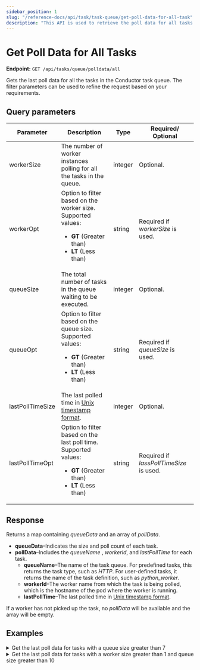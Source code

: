 ```yaml
---
sidebar_position: 1
slug: "/reference-docs/api/task/task-queue/get-poll-data-for-all-task"
description: "This API is used to retrieve the poll data for all tasks from in all task queues."
---
```


# Get Poll Data for All Tasks

**Endpoint:** `GET /api/tasks/queue/polldata/all`

Gets the last poll data for all the tasks in the Conductor task queue. The filter parameters can be used to refine the request based on your requirements.

## Query parameters

| Parameter        | Description                                                                                                                       | Type    | Required/ Optional                      |
| ---------------- | --------------------------------------------------------------------------------------------------------------------------------- | ------- | --------------------------------------- |
| workerSize       | The number of worker instances polling for all the tasks in the queue.                                                            | integer | Optional.                               |
| workerOpt        | Option to filter based on the worker size. Supported values:<ul><li>**GT** (Greater than)</li><li>**LT** (Less than)</li></ul>    | string  | Required if _workerSize_ is used.       |
| queueSize        | The total number of tasks in the queue waiting to be executed.                                                                    | integer | Optional.                               |
| queueOpt         | Option to filter based on the queue size. Supported values:<ul><li>**GT** (Greater than)</li><li>**LT** (Less than)</li></ul>     | string  | Required if _queueSize_ is used.        |
| lastPollTimeSize | The last polled time in [Unix timestamp format](https://www.unixtimestamp.com/).                                                  | integer | Optional.                               |
| lastPollTimeOpt  | Option to filter based on the last poll time. Supported values:<ul><li>**GT** (Greater than)</li><li>**LT** (Less than)</li></ul> | string  | Required if _lassPollTimeSize_ is used. |

## Response

Returns a map containing _queueData_ and an array of _pollData_.

- **queueData**–Indicates the size and poll count of each task. 
- **pollData**–Includes the _queueName_ , _workerId_, and _lastPollTime_ for each task.
  - **queueName**–The name of the task queue. For predefined tasks, this returns the task type, such as _HTTP_. For user-defined tasks, it returns the name of the task definition, such as _python_worker_.
  - **workerId**–The worker name from which the task is being polled, which is the hostname of the pod where the worker is running.
  - **lastPollTime**–The last polled time in [Unix timestamp format](https://www.unixtimestamp.com/).

If a worker has not picked up the task, no _pollData_ will be available and the array will be empty.

## Examples

<details>
<summary>Get the last poll data for tasks with a queue size greater than 7</summary>

**Request**

```bash
curl -X 'GET' \
  'https://<YOUR_CLUSTER>/api/tasks/queue/polldata/all?queueSize=7&queueOpt=GT' \
  -H 'accept: */*' \
  -H 'X-Authorization: <TOKEN>'
```

**Response**

```json
{
  "queueData": {
    "_deciderQueue": {
      "size": 31
    },
    "WAIT": {
      "pollerCount": 1,
      "size": 18
    },
    "_batch_upload_queue0": {
      "size": 15
    }
  },
  "pollData": [
    {
      "queueName": "WAIT",
      "workerId": "acme-workers-deployment-5cf6957cdf-rn2pd",
      "lastPollTime": 1735561620048
    }
  ]
}
```

Here _pollData_ is available only for the WAIT task as only it has been picked up by the worker and the rest of the tasks are in the queue awaiting workers.

</details>

<details>

<summary>Get the last poll data for tasks with a worker size greater than 1 and queue size greater than 10</summary>

**Request**

```bash
curl -X 'GET' \
  'https://<YOUR-CLUSTER>/api/tasks/queue/polldata/all?workerSize=1&workerOpt=GT&queueSize=10&queueOpt=GT' \
  -H 'accept: */*' \
  -H 'X-Authorization: <TOKEN>'
```

**Response**

```json
{
  "queueData": {
    "WAIT": {
      "pollerCount": 2,
      "size": 752
    }
  },
  "pollData": [
    {
      "queueName": "WAIT",
      "workerId": "orkes-workers-deployment-676bf44f66-564j5",
      "lastPollTime": 1753108836394
    },
    {
      "queueName": "WAIT",
      "workerId": "orkes-workers-deployment-676bf44f66-fjfxr",
      "lastPollTime": 1753108836359
    }
  ]
}
```
</details>
